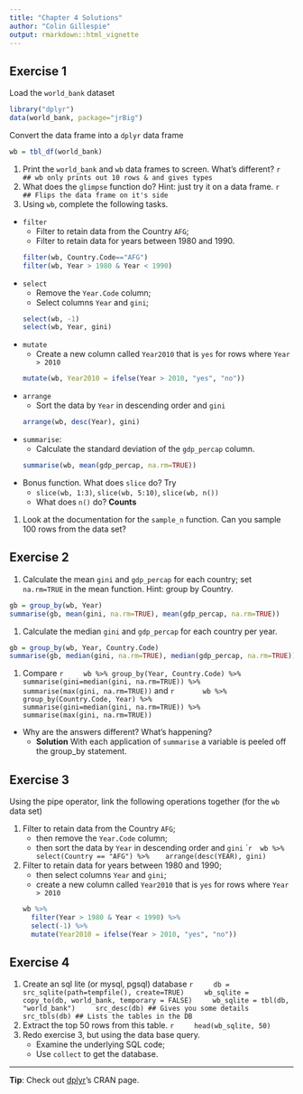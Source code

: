 ```yaml
---
title: "Chapter 4 Solutions"
author: "Colin Gillespie"
output: rmarkdown::html_vignette
---
```

<!--
%\VignetteEngine{knitr::rmarkdown}
%\VignetteIndexEntry{Chapter 4 solutions}
-->

## Exercise 1

Load the `world_bank` dataset

```r
library("dplyr")
data(world_bank, package="jrBig")
```

Convert the data frame into a `dplyr` data frame
```r
wb = tbl_df(world_bank)
```

1. Print the `world_bank` and `wb` data frames to screen. What's different?
    ```r
    ## wb only prints out 10 rows & and gives types
    ```
1. What does the `glimpse` function do? Hint: just try it on a data frame.
    ```r
    ## Flips the data frame on it's side
    ```
1. Using `wb`, complete the following tasks.
  * `filter`
    * Filter to retain data from the Country `AFG`;
    * Filter to retain data for years between 1980 and 1990.
    ```r
    filter(wb, Country.Code=="AFG")
    filter(wb, Year > 1980 & Year < 1990)
    ```
  * `select`
    * Remove the `Year.Code` column;
    * Select columns `Year` and `gini`;
    ```r
    select(wb, -1)
    select(wb, Year, gini)
    ```
  * `mutate`
    * Create a new column called `Year2010` that is `yes` for rows where `Year > 2010`
    ```r
    mutate(wb, Year2010 = ifelse(Year > 2010, "yes", "no"))
    ```
  * `arrange`
    * Sort the data by `Year` in descending order and `gini`
    ```r
    arrange(wb, desc(Year), gini)
    ```
  * `summarise`: 
    * Calculate the standard deviation of the `gdp_percap` column.
    ```r
    summarise(wb, mean(gdp_percap, na.rm=TRUE))
    ```
 * Bonus function. What does `slice` do? Try
    * `slice(wb, 1:3)`, `slice(wb, 5:10)`, `slice(wb, n())`
    * What does `n()` do? __Counts__
1. Look at the documentation for the `sample_n` function. Can you sample
$100$ rows from the data set?

## Exercise 2

1. Calculate the mean `gini` and `gdp_percap` for each country; set `na.rm=TRUE` 
in the mean function. Hint: group by Country.
```r
gb = group_by(wb, Year)
summarise(gb, mean(gini, na.rm=TRUE), mean(gdp_percap, na.rm=TRUE))
```
1. Calculate the median `gini` and `gdp_percap` for each country per year.
```r
gb = group_by(wb, Year, Country.Code)
summarise(gb, median(gini, na.rm=TRUE), median(gdp_percap, na.rm=TRUE))
```
1. Compare 
    ```r
    wb %>% group_by(Year, Country.Code) %>%
        summarise(gini=median(gini, na.rm=TRUE)) %>%
        summarise(max(gini, na.rm=TRUE))
    ```
and
    ```r
      wb %>% group_by(Country.Code, Year) %>%
        summarise(gini=median(gini, na.rm=TRUE)) %>%
        summarise(max(gini, na.rm=TRUE))
    ```
  * Why are the answers different? What's happening? 
    * __Solution__ With each application of `summarise` a variable is peeled off the
    group_by statement.

## Exercise 3

Using the pipe operator, link the following operations together (for the `wb` data set)

1. Filter to retain data from the Country `AFG`;
    * then remove the `Year.Code` column;
    * then sort the data by `Year` in descending order and `gini`
    ````r
    wb %>% select(Country == "AFG") %>%
      arrange(desc(YEAR), gini)
    ```
1. Filter to retain data for years between 1980 and 1990;
    * then select columns `Year` and `gini`;
    * create a new column called `Year2010` that is `yes` for rows where `Year > 2010`

    ```r
    wb %>% 
      filter(Year > 1980 & Year < 1990) %>%
      select(-1) %>%
      mutate(Year2010 = ifelse(Year > 2010, "yes", "no"))
    ```


## Exercise 4

1. Create an sql lite (or mysql, pgsql) database
    ```r
    db = src_sqlite(path=tempfile(), create=TRUE)
    wb_sqlite = copy_to(db, world_bank, temporary = FALSE)
    wb_sqlite = tbl(db, "world_bank")
    src_desc(db) ## Gives you some details
    src_tbls(db) ## Lists the tables in the DB
    ```
1. Extract the top 50 rows from this table.
    ```r
    head(wb_sqlite, 50)
    ```
1. Redo exercise 3, but using the data base query. 
    * Examine the underlying SQL code;
    * Use `collect` to get the database.


---
**Tip**: Check out [dplyr](https://cran.r-project.org/web/packages/dplyr/)'s CRAN  page.